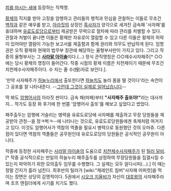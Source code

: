 [[피를 마시는 새]]에 등장하는 직책명.

[[황제]]의 직지를 받아 고장을 암행하고 관리들의 행적과 민심을 관찰하는 이들로 무조건 [[백작]]과 같은 예우를 받고, [[아라짓]]의 상징인 [[흑사자]]가 양각으로 새겨진 금속패 '사자패'를 휴대하며 [[유료도로당]]으로부터 제공받은 무력으로 절차에 따라 관리를 처벌할 수 있다. 관찰과 처벌이 끝나면 이들은 황제만 자유로이 열람할 수 있고 다른 이들은 황제의 허락이 있어야만 열람이 가능한 보고서를 제출함과 함께 권리와 의무도 반납하게 된다. 임명권은 오직 황제와 현재의 법무부 장관에 해당하는 율형부사만이 가지고 있다. 그리고 작중의 율형부사는 그 '''[[사라말 아이솔]]'''이다.(...) 정식 관직명칭은 ○○제수사자패주[* ○○에는 당시 황제의 명칭이 들어간다. 작중 시점의 황제 이름은 치천제이기 때문에 무조건 치천제수사자패주이다. 수 자는 줄 수(授)자로 보인다.].

'만약 사자패주가 [[하늘누리]]에서 출또한다면 [[하늘치]]도 놀라 몸을 떨 것이다'라는 속언이 그 공포를 잘 나타내준다. --[[그런데 그것이 실제로 일어났습니다]]--

딱 봐도 [[암행어사]]의 아라짓 판이다. 금속 패(마패)부터 '''"사자패주 출또야!"'''라는 대사까지... 작가도 등장 화 후기에 한 번쯤 '암행어사 출또'를 해보고 싶었다고 썼었다.

패주출두는 암행에 거슬리는 병력을 유료도로당에 사자패를 제출하고 무장 당원들을 제공받아 관청--을 정ㅋ벅ㅋ--에 나타나는 것으로, 유료도로당원들에겐 축제처럼 여겨지고 있다. 이것도 암행어사가 역참의 역졸을 필요시 병력으로 동원했던 것의 오마쥬. 다른 점이 있다면 역참의 역졸들은 공무원인데 유로도로당의 당원들은 공식적인 공무원이 아니다.

작중에 등장한 사자패주는 [[사라말 아이솔]]의 도움으로 [[치천제]]수사자패주가 된 [[틸러 달비]].[* 작중 공식적으로는 만일의 하늘누리 패주출두를 상정하여 무장당원들을 집결시킬 수 있는지 파악하기 위한 모의출두 임무를 수행했다. 그 실제는 모두 알다시피(...).] 이 때는 정말 간지가 흘러 넘친다. 최후반의 틸러가 [wiki:"제레인트 침버"사자패 어퍼컷]을 먹이는 장면은 상당히 감명적이다. 5권에서 [[시오크 지울비]]가 자신이 [[대호왕]]의 사자패주라며 조프 엔킬더에게 사기를 치기도 했다.

